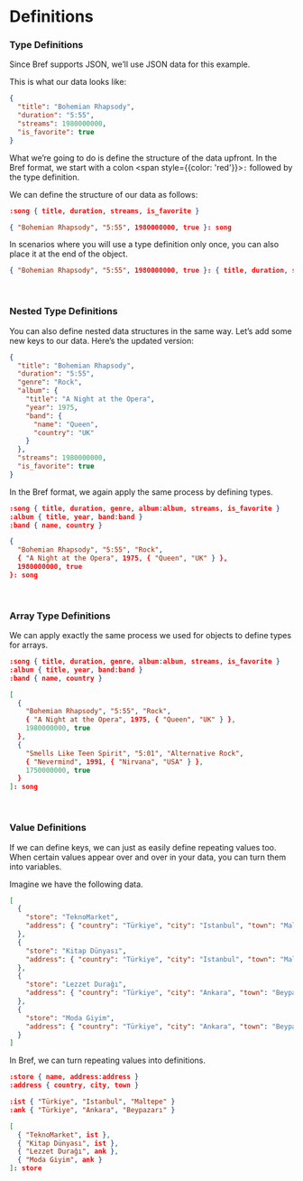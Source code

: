 # Definitions
### Type Definitions

Since Bref supports JSON, we’ll use JSON data for this example.

This is what our data looks like:

```json
{
  "title": "Bohemian Rhapsody",
  "duration": "5:55",
  "streams": 1980000000,
  "is_favorite": true
}
```

What we’re going to do is define the structure of the data upfront.
In the Bref format, we start with a colon <span style={{color: 'red'}}>`:`</span> followed by the type definition.

We can define the structure of our data as follows:

```json
:song { title, duration, streams, is_favorite }

{ "Bohemian Rhapsody", "5:55", 1980000000, true }: song
```

In scenarios where you will use a type definition only once, you can also place it at the end of the object.

```json
{ "Bohemian Rhapsody", "5:55", 1980000000, true }: { title, duration, streams, is_favorite }
```

<br/>

### Nested Type Definitions

You can also define nested data structures in the same way.
Let’s add some new keys to our data. Here’s the updated version:

```json
{
  "title": "Bohemian Rhapsody",
  "duration": "5:55",
  "genre": "Rock",
  "album": {
    "title": "A Night at the Opera",
    "year": 1975,
    "band": {
      "name": "Queen",
      "country": "UK"
    }
  },
  "streams": 1980000000,
  "is_favorite": true
}
```

In the Bref format, we again apply the same process by defining types.

```json
:song { title, duration, genre, album:album, streams, is_favorite }
:album { title, year, band:band }
:band { name, country }

{
  "Bohemian Rhapsody", "5:55", "Rock",
  { "A Night at the Opera", 1975, { "Queen", "UK" } },  
  1980000000, true
}: song
```
<br/>

### Array Type Definitions
We can apply exactly the same process we used for objects to define types for arrays.

```json
:song { title, duration, genre, album:album, streams, is_favorite }
:album { title, year, band:band }
:band { name, country }

[
  {
    "Bohemian Rhapsody", "5:55", "Rock",
    { "A Night at the Opera", 1975, { "Queen", "UK" } },  
    1980000000, true
  },
  {
  	"Smells Like Teen Spirit", "5:01", "Alternative Rock",
    { "Nevermind", 1991, { "Nirvana", "USA" } },
    1750000000, true
  }
]: song
```
<br/>

### Value Definitions
If we can define keys, we can just as easily define repeating values too.
When certain values appear over and over in your data, you can turn them into variables.

Imagine we have the following data.
```json
[
  {
    "store": "TeknoMarket",
    "address": { "country": "Türkiye", "city": "Istanbul", "town": "Maltepe" }
  },
  {
    "store": "Kitap Dünyası",
    "address": { "country": "Türkiye", "city": "Istanbul", "town": "Maltepe" }
  },
  {
    "store": "Lezzet Durağı",
    "address": { "country": "Türkiye", "city": "Ankara", "town": "Beypazarı" }
  },
  {
    "store": "Moda Giyim",
    "address": { "country": "Türkiye", "city": "Ankara", "town": "Beypazarı" }
  }
]
```

In Bref, we can turn repeating values into definitions.
```json
:store { name, address:address }
:address { country, city, town }

:ist { "Türkiye", "Istanbul", "Maltepe" }
:ank { "Türkiye", "Ankara", "Beypazarı" }

[
  { "TeknoMarket", ist },
  { "Kitap Dünyası", ist },
  { "Lezzet Durağı", ank },
  { "Moda Giyim", ank }
]: store
```